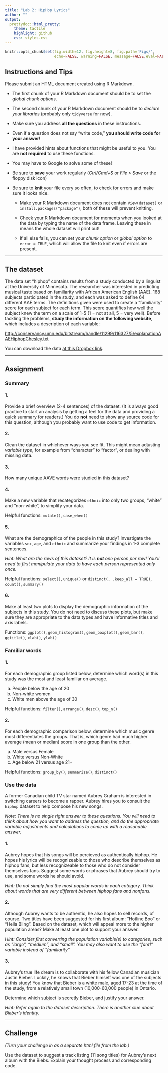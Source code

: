 ```yaml
---
title: "Lab 2: HipHop Lyrics"
author: ""
output:
  prettydoc::html_pretty:
    theme: tactile
    highlight: github
    css: styles.css
---
```


```r
knitr::opts_chunk$set(fig.width=12, fig.height=8, fig.path='Figs/',
                      echo=FALSE, warning=FALSE, message=FALSE,eval=FALSE)

```

## Instructions and Tips

Please submit an HTML document created using R Markdown.

* The first chunk of your R Markdown document should be to set the *global chunk options*.

* The second chunk of your R Markdown document should be to *declare your libraries* (probably only `tidyverse` for now).

* Make sure you address **all the questions** in these instructions.

* Even if a question does not say "write code," **you should write code for your answer!**

* I have provided hints about functions that might be useful to you.  You are **not required** to use these functions.

* You may have to Google to solve some of these!

* Be sure to **save** your work regularly (*Ctrl/Cmd+S* or *File > Save* or the floppy disk icon)

* Be sure to **knit** your file every so often, to check for errors and make sure it looks nice.

    + Make your R Markdown document does not contain `View(dataset)` or `install.packages("package")`, both of these will prevent knitting.
    
    + Check your R Markdown document for moments when you looked at the data by typing the name of the data frame.  Leaving these in means the whole dataset will print out!
    
    + If all else fails, you can set your *chunk option* or *global option* to `error = TRUE`, which will allow the file to knit even if errors are present.
    
---


## The dataset

The data set "hiphop" contains results from a study conducted by a linguist at the University of Minnesota.  The researcher was interested in predicting musical taste based on familiarity with African American English (AAE).  168 subjects participated in the study, and each was asked to define 64 different AAE terms.  The definitions given were used to create a "familiarity" score for each subject for each term.  This score quantifies how well the subject knew the term on a scale of 1-5 (1 = not at all, 5 = very well).  Before tackling the problems, **study the information on the following website**, which includes a description of each variable:

[http://conservancy.umn.edu/bitstream/handle/11299/116327/5/explanationAAEHiphopChesley.txt](http://conservancy.umn.edu/bitstream/handle/11299/116327/5/explanationAAEHiphopChesley.txt)



You can download the data [at this Dropbox link](https://www.dropbox.com/s/5d8fwxrj3jtua1z/hiphop.csv?dl=0).

---

## Assignment

### Summary

#### 1. 

Provide a brief overview (2-4 sentences) of the dataset. (It is always good practice to start an analysis by getting a feel for the data and providing a quick summary for readers.) You do **not** need to show any source code for this question, although you probably want to use code to get information.

#### 2. 

Clean the dataset in whichever ways you see fit.  This might mean adjusting *variable type*, for example from "character" to "factor", or dealing with missing data.

#### 3. 

How many unique AAVE words were studied in this dataset?

#### 4. 

Make a new variable that recategorizes `ethnic` into only two groups, "white" and "non-white", to simplify your data.

Helpful functions: `mutate()`, `case_when()`


#### 5. 

What are the demographics of the people in this study?  Investigate the variables `sex`, `age`, and `ethnic` and summarize your findings in 1-3 complete sentences.  

*Hint: What are the rows of this dataset?  It is __not__ one person per row!  You'll need to first manipulate your data to have each person represented only once.*

Helpful functions:  `select()`, `unique()` or `distinct(, .keep_all = TRUE)`, `count()`,  `summary()`


#### 6. 

Make at least two plots to display the demographic information of the subjects in this study.  You do not need to discuss these plots, but make sure they are appropriate to the data types and have informative titles and axis labels.

Functions:  `ggplot()`, `geom_histogram()`, `geom_boxplot()`, `geom_bar()`, `ggtitle()`, `xlab()`, `ylab()`


### Familiar words

#### 1.  

For each demographic group listed below, determine which word(s) in this study was the most and least familiar on average.

a. People below the age of 20
b. Non-white women
c. White men above the age of 30

Helpful functions: `filter()`, `arrange()`, `desc()`, `top_n()`

#### 2. 

For each demographic comparison below, determine which music genre most differentiates the groups.  That is, which genre had much higher average (mean or median) score in one group than the other.

a. Male versus Female
b. White versus Non-White
c. Age below 21 versus age 21+

Helpful functions: `group_by()`, `summarize()`, `distinct()`


### Use the data

A former Canadian child TV star named Aubrey Graham is interested in switching careers to become a rapper.  Aubrey hires you to consult the `hiphop` dataset to help compose his new songs. 

*Note: There is no single right answer to these questions.  You will need to think about how you want to address the question, and do the appropriate variable adjustments and calculations to come up with a reasonable answer.*

#### 1.  

Aubrey hopes that his songs will be percieved as authentically hiphop.  He hopes his lyrics will be recognizeable to those who describe themselves as hiphop fans, but less recognizeable to those who do not consider themselves fans.  Suggest some words or phrases that Aubrey should try to use, and some words he should avoid. 

*Hint: Do not simply find the most popular words in each category.  Think about words that are very different between hiphop fans and nonfans.*


#### 2. 

Although Aubrey wants to be authentic, he also hopes to sell records, of course.  Two titles have been suggested for his first album: "Hotline Boo" or "Hella Bling".  Based on the dataset, which will appeal more to the higher population areas?  Make at least one plot to support your answer.

*Hint: Consider first converting the population variable(s) to categories, such as "large", "medium", and "small".  You may also want to use the "fam1" variable instead of "familiarity"*

#### 3. 

Aubrey's true life dream is to collaborate with his fellow Canadian musician Justin Bieber.  Luckily, he knows that Bieber himself was one of the subjects in this study!  You know that Bieber is a white male, aged 17-23 at the time of the study, from a relatively small town (10,000-60,000 people) in Ontario.

Determine which subject is secretly Bieber, and justify your answer.

*Hint: Refer again to the dataset description.  There is another clue about Bieber's identity.*

---

## Challenge

*(Turn your challenge in as a separate html file from the lab.)*

Use the dataset to suggest a track listing (11 song titles) for Aubrey's next album with the Biebs.  Explain your thought process and corresponding code.

